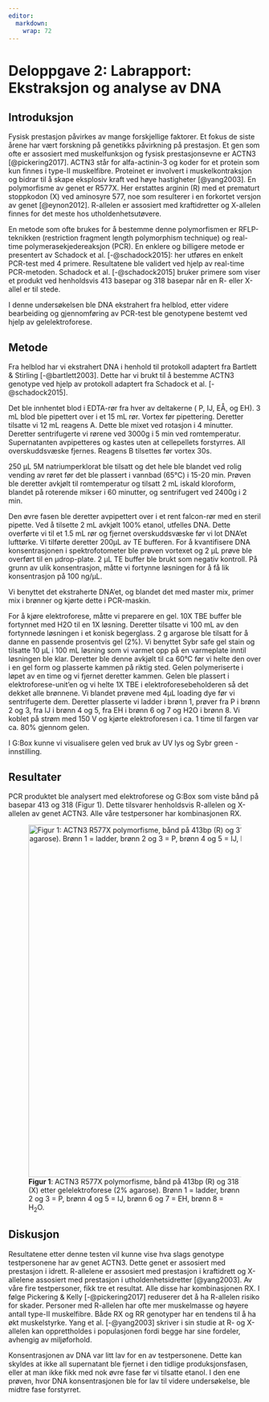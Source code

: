 ```yaml
---
editor: 
  markdown: 
    wrap: 72
---
```


# Deloppgave 2: Labrapport: Ekstraksjon og analyse av DNA

## Introduksjon

Fysisk prestasjon påvirkes av mange forskjellige faktorer. Et fokus de
siste årene har vært forskning på genetikks påvirkning på prestasjon. Et
gen som ofte er assosiert med muskelfunksjon og fysisk prestasjonsevne
er ACTN3 [@pickering2017]. ACTN3 står for alfa-actinin-3 og koder for et
protein som kun finnes i type-II muskelfibre. Proteinet er involvert i
muskelkontraksjon og bidrar til å skape eksplosiv kraft ved høye
hastigheter [@yang2003]. En polymorfisme av genet er R577X. Her
erstattes arginin (R) med et prematurt stoppkodon (X) ved aminosyre 577,
noe som resulterer i en forkortet versjon av genet [@eynon2012].
R-allelen er assosiert med kraftidretter og X-allelen finnes for det
meste hos utholdenhetsutøvere.

En metode som ofte brukes for å bestemme denne polymorfismen er
RFLP-teknikken (restriction fragment length polymorphism technique) og
real-time polymerasekjedereaksjon (PCR). En enklere og billigere metode
er presentert av Schadock et al. [-@schadock2015]: her utføres en enkelt
PCR-test med 4 primere. Resultatene ble validert ved hjelp av real-time
PCR-metoden. Schadock et al. [-@schadock2015] bruker primere som viser
et produkt ved henholdsvis 413 basepar og 318 basepar når en R- eller
X-allel er til stede.

I denne undersøkelsen ble DNA ekstrahert fra helblod, etter videre
bearbeiding og gjennomføring av PCR-test ble genotypene bestemt ved
hjelp av gelelektroforese.

## Metode

Fra helblod har vi ekstrahert DNA i henhold til protokoll adaptert fra
Bartlett & Stirling [-@bartlett2003]. Dette har vi brukt til å bestemme
ACTN3 genotype ved hjelp av protokoll adaptert fra Schadock et al.
[-@schadock2015].

Det ble innhentet blod i EDTA-rør fra hver av deltakerne ( P, IJ, EÅ, og
EH). 3 mL blod ble pipettert over i et 15 mL rør. Vortex før
pipettering. Deretter tilsatte vi 12 mL reagens A. Dette ble mixet ved
rotasjon i 4 minutter. Deretter sentrifugerte vi rørene ved 3000g i 5
min ved romtemperatur. Supernatanten avpipetteres og kastes uten at
cellepellets forstyrres. All overskuddsvæske fjernes. Reagens B
tilsettes før vortex 30s.

250 µL 5M natriumperklorat ble tilsatt og det hele ble blandet ved rolig
vending av røret før det ble plassert i vannbad (65°C) i 15-20 min.
Prøven ble deretter avkjølt til romtemperatur og tilsatt 2 mL iskald
kloroform, blandet på roterende mikser i 60 minutter, og sentrifugert
ved 2400g i 2 min.

Den øvre fasen ble deretter avpipettert over i et rent falcon-rør med en
steril pipette. Ved å tilsette 2 mL avkjølt 100% etanol, utfelles DNA.
Dette overførte vi til et 1.5 mL rør og fjernet overskuddsvæske før vi
lot DNA'et lufttørke. Vi tilførte deretter 200µL av TE bufferen. For å
kvantifisere DNA konsentrasjonen i spektrofotometer ble prøven vortexet
og 2 µL prøve ble overført til en µdrop-plate. 2 µL TE buffer ble brukt
som negativ kontroll. På grunn av ulik konsentrasjon, måtte vi fortynne
løsningen for å få lik konsentrasjon på 100 ng/µL.

Vi benyttet det ekstraherte DNA'et, og blandet det med master mix,
primer mix i brønner og kjørte dette i PCR-maskin.

For å kjøre elektroforese, måtte vi preparere en gel. 10X TBE buffer ble
fortynnet med H2O til en 1X løsning. Deretter tilsatte vi 100 mL av den
fortynnede løsningen i et konisk begerglass. 2 g argarose ble tilsatt
for å danne en passende prosentvis gel (2%). Vi benyttet Sybr safe gel
stain og tilsatte 10 µL i 100 mL løsning som vi varmet opp på en
varmeplate inntil løsningen ble klar. Deretter ble denne avkjølt til ca
60°C før vi helte den over i en gel form og plasserte kammen på riktig
sted. Gelen polymeriserte i løpet av en time og vi fjernet deretter
kammen. Gelen ble plassert i elektroforese-unit'en og vi helte 1X TBE i
elektroforesebeholderen så det dekket alle brønnene. Vi blandet prøvene
med 4µL loading dye før vi sentrifugerte dem. Deretter plasserte vi
ladder i brønn 1, prøver fra P i brønn 2 og 3, fra IJ i brønn 4 og 5,
fra EH i brønn 6 og 7 og H2O i brønn 8. Vi koblet på strøm med 150 V og
kjørte elektroforesen i ca. 1 time til fargen var ca. 80% gjennom gelen.

I G:Box kunne vi visualisere gelen ved bruk av UV lys og Sybr green -
innstilling.

## Resultater

PCR produktet ble analysert med elektroforese og G:Box som viste bånd på
basepar 413 og 318 (Figur 1). Dette tilsvarer henholdsvis R-allelen og
X-allelen av genet ACTN3. Alle våre testpersoner har kombinasjonen RX.

![**Figur 1**: ACTN3 R577X polymorfisme, bånd på 413bp (R) og 318 (X)
etter gelelektroforese (2% agarose). Brønn 1 = ladder, brønn 2 og 3 = P,
brønn 4 og 5 = IJ, brønn 6 og 7 = EH, brønn 8 =
H~2~O.](images/DNA_ACTN3-01.jpeg){alt="Figur 1: ACTN3 R577X polymorfisme, bånd på 413bp (R) og 318 (X) etter gelelektroforese (2% agarose). Brønn 1 = ladder, brønn 2 og 3 = P, brønn 4 og 5 = IJ, brønn 6 og 7 = EH, brønn 8 = H2O."
fig-align="left" width="700"}

## Diskusjon

Resultatene etter denne testen vil kunne vise hva slags genotype
testpersonene har av genet ACTN3. Dette genet er assosiert med
prestasjon i idrett. R-allelene er assosiert med prestasjon i
kraftidrett og X-allelene assosiert med prestasjon i
utholdenhetsidretter [@yang2003]. Av våre fire testpersoner, fikk tre et
resultat. Alle disse har kombinasjonen RX. I følge Pickering & Kelly
[-@pickering2017] reduserer det å ha R-allelen risiko for skader.
Personer med R-allelen har ofte mer muskelmasse og høyere antall type-II
muskelfibre. Både RX og RR genotyper har en tendens til å ha økt
muskelstyrke. Yang et al. [-@yang2003] skriver i sin studie at R- og
X-allelen kan opprettholdes i populasjonen fordi begge har sine
fordeler, avhengig av miljøforhold.

Konsentrasjonen av DNA var litt lav for en av testpersonene. Dette kan
skyldes at ikke all supernatant ble fjernet i den tidlige
produksjonsfasen, eller at man ikke fikk med nok øvre fase før vi
tilsatte etanol. I den ene prøven, hvor DNA konsentrasjonen ble for lav
til videre undersøkelse, ble midtre fase forstyrret.


